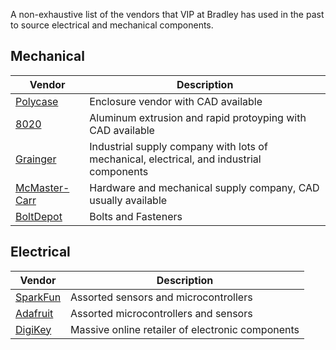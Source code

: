 A non-exhaustive list of the vendors that VIP at Bradley has used in the past to
source electrical and mechanical components.

## Mechanical

| Vendor | Description |
| ---    | ---         |
| [Polycase](https://polycase.com/) | Enclosure vendor with CAD available |
| [8020](https://8020.net/) | Aluminum extrusion and rapid protoyping with CAD available |
| [Grainger](https://grainger.com/) | Industrial supply company with lots of mechanical, electrical, and industrial components |
| [McMaster-Carr](https://mcmaster.com/) | Hardware and mechanical supply company, CAD usually available |
| [BoltDepot](https://boltdepot.com/) | Bolts and Fasteners |

## Electrical 

| Vendor | Description |
| ---    | ---         |
| [SparkFun](https://sparkfun.com/) | Assorted sensors and microcontrollers |
| [Adafruit](https://adafruit.com/) | Assorted microcontrollers and sensors |
| [DigiKey](https://digikey.com/) | Massive online retailer of electronic components |